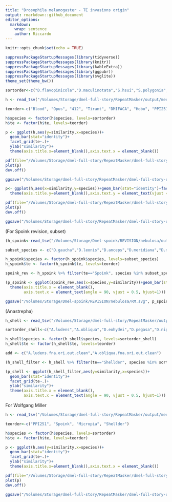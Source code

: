 ```yaml
---
title: "Drosophila melanogaster - TE invasions origin"
output: rmarkdown::github_document
editor_options: 
  markdown: 
    wrap: sentence
    author: Riccardo
---
```


```r
knitr::opts_chunk$set(echo = TRUE)
```

```r
suppressPackageStartupMessages(library(tidyverse))
suppressPackageStartupMessages(library(knitr))
suppressPackageStartupMessages(library(kableExtra))
suppressPackageStartupMessages(library(ggpubr))
suppressPackageStartupMessages(library(svglite))
theme_set(theme_bw())
```

```r
sortorder<-c("D.flavopinicola","D.maculinotata","S.hsui","S.polygonia","S.montana","S.graminum","S.caliginosa","S.parva","S.pallida","S.reducta","S.tumidula","S.cyrtandrae","D.setosimentum","D.quasianomalipes","D.anomalipes","D.cyrtoloma","D.melanocephala","D.differens","D.planitibia","D.silvestris","D.heteroneura","D.picticornis","D.basisetae","D.paucipuncta","D.glabriapex","D.macrothrix","D.hawaiiensis","D.crucigera","D.pullipes","D.grimshawi","D.engyochracea","D.villosipedis","D.ochracea","D.murphyi","D.sproati","D.dives","D.multiciliata","D.demipolita","D.longiperda","D.melanosoma","D.fungiperda","D.mimica","D.infuscata","D.kambysellisi","D.cognata","D.tanythrix","D.yooni","D.kokeensis","D.nrfundita","D.cracens","D.paracracens","D.nigritarsus","D.nrmedialis2","D.nrmedialis3","D.seclusa","D.nrperissopoda1","D.nrperissopoda5","D.atroscutellata","D.imparisetae","D.trichaetosa","D.percnosoma","D.neutralis","D.incognita","D.sordidapex","D.conformis","D.paramelanica","D.colorata","D.robusta","D.sordidula","D.borealis","D.montana","D.lacicola","D.americana","D.virilis","D.littoralis","D.ezoana","D.kanekoi","D.pseudotalamancana","D.gaucha","D.mettleri","D.eohydei","D.pegasa","D.nigricruria","D.fulvimacula","D.peninsularis","D.paranaensis","D.repleta","D.mercatorum","D.leonis","D.anceps","D.meridiana","D.meridionalis","D.stalkeri","D.buzzatii","D.hamatofila","D.mayaguana","D.mojavensis","D.aldrichi","D.mulleri","Z.flavofinira","H.trivittata","H.alboralis","H.confusa","H.histrioides","D.repletoides","H.guttata","L.aerea","Z.bogoriensis","Z.ghesquierei","Z.inermis","Z.kolodkinae","Z.tsacasi.jd01t","Z.tsacasi.car7","Z.ornatus","Z.africanus","Z.indianus.bs02","Z.indianus.d18","Z.gabonicus","Z.indianus.r04","Z.indianus.v01","Z.capensis","Z.taronus","Z.davidi","Z.camerounensis","Z.nigranus","Z.lachaisei","Z.vittiger","D.quadrilineata","D.pruinosa","D.niveifrons","D.rubida","D.siamana","D.immigrans.12","D.immigrans.k17","D.ustulata","D.formosana","D.tripunctata","D.cardini","D.parthenogenetica","D.acutilabella","D.arawakana","D.dunni","D.macrospina","D.funebris","D.putrida","D.neotestacea","D.testacea","D.histrio","D.kuntzei","D.sp.st01m","D.phalerata","D.falleni","D.rellima","D.quinaria","D.suboccidentalis","D.recens","D.subquinaria","S.latifasciaeformis","C.caudatula","C.procnemis","C.amoena","C.costata","S.nigrithorax","L.varia","L.montana","L.maculata","C.indagator","A.minor","A.mariae","A.communis","H.duncani","L.mommai","L.collinella","L.andalusiaca","L.magnipectinata","L.clarofinis","L.stackelbergi","D.sturtevanti","D.neocordata","D.emarginata","D.saltans","D.prosaltans","D.austrosaltans","D.sucinea","D.sp.14030-0761.01","D.insularis","D.tropicalis","D.willistoni.00","D.willistoni.17","D.equinoxialis","D.paulistorum.12","D.paulistorum.06","D.subobscura","D.subsilvestris","D.obscura","D.ambigua","D.tristis","D.miranda","D.persimilis","D.pseudoobscura","D.helvetica","D.algonquin","D.affinis","D.varians","D.vallismaia","D.merina","D.ercepeae","D.atripex","D.monieri","D.anomalata","D.ananassae","D.pallidosa","D.pseuan.pseuan.","D.pseuan.nigrens","D.mal.mal.","D.mal.pallens","D.parabipectinata","D.bipectinata","D.rufa","D.triauraria","D.kikkawai","D.jambulina","D.aff.chauv.","D.bocqueti","D.birchii","D.anomelani","D.serrata","D.bunnanda","D.oshimai","D.gunungcola","D.elegans","D.fuyamai","D.kurseongensis","D.rhopaloa","D.carrolli","D.ficusphila","D.biarmipes","D.subpulchrella","D.mimetica","D.lutescens","D.takahashii","D.pseudotakahashii","D.prostipennis","D.eugracilis","D.erecta","D.yakuba","D.teissieri.273.3","D.teissieri.ct02","D.mel.ral732","D.mel.ral737","D.mel.pi2","D.mel.ral176","D.mel.ral91","D.mel.se.sto","D.mel.es.ten","D.melanogaster","D.mel.iso1","D.sechellia","D.sim.006","D.sim.sz232","D.sim.sz129","D.mau.01","D.mau.r31","D.mau.r61","D.mau.r32","D.mau.r39")
```

```r
h <- read_tsv("/Volumes/Storage/dmel-full-story/RepeatMasker/output/merged.clean.sum.score", col_names = c("te", "species", "similarity"))

teorder<-c("Blood", "Opus", "412", "Tirant", "DMIFACA", "Hobo", "PPI251", "Spoink", "Micropia", "Souslik", "Transib_Riccardo", "Shellder")

h$species <- factor(h$species, levels=sortorder)
h$te <- factor(h$te, levels=teorder)

p <- ggplot(h,aes(y=similarity,x=species))+
  geom_bar(stat="identity")+
  facet_grid(te~.)+
  ylab("similarity")+
  theme(axis.title.x=element_blank(),axis.text.x = element_blank())

pdf(file="/Volumes/Storage/dmel-full-story/RepeatMasker/dmel-full-story-origin.pdf",width=7,height=12)
plot(p)
dev.off()

ggsave("/Volumes/Storage/dmel-full-story/RepeatMasker/dmel-full-story-origin.png",p,width=7,height=12)
```
```r
p<- ggplot(h,aes(x=similarity,y=species))+geom_bar(stat="identity")+facet_grid(.~te)+xlab("similarity")+
  theme(axis.title.y=element_blank(),axis.text.y = element_text(vjust = 0.5, hjust=1,size=4))

pdf(file="/Volumes/Storage/dmel-full-story/RepeatMasker/dmel-full-story-origin-vertical.pdf",width=12,height=12)
plot(p)
dev.off()

ggsave("/Volumes/Storage/dmel-full-story/RepeatMasker/dmel-full-story-origin-vertical.png",p,width=7,height=12)
```

(For Spoink revision, subset)
```r
(h_spoink<-read_tsv("/Volumes/Storage/Dmel-spoink/REVISION/nebulosa/output/merged.clean.score", col_names = c("te", "species", "similarity")))

subset_species <- c("D.gaucha","D.leonis","D.anceps","D.meridiana","D.meridionalis","D.cardini","D.fulvimacula","D.nebulosa","D.insularis","D.tropicalis","D.willistoni.00","D.willistoni.17","D.equinoxialis","D.paulistorum.12","D.paulistorum.06","D.mel.ral732","D.mel.ral737","D.mel.pi2","D.mel.ral176","D.mel.ral91","D.mel.se.sto","D.mel.es.ten","D.melanogaster","D.mel.iso1","D.sechellia","D.sim.006","D.sim.sz129")

h_spoink$species <- factor(h_spoink$species, levels=subset_species)
h_spoink$te <- factor(h_spoink$te, levels=teorder)

spoink_rev <- h_spoink %>% filter(te=="Spoink", species %in% subset_species)

(p_spoink <- ggplot(spoink_rev,aes(x=species,y=similarity))+geom_bar(stat="identity")+ylab("similarity")+
  theme(axis.title.x = element_blank(),
        axis.text.x = element_text(angle = 90, vjust = 0.5, hjust=1)))

ggsave("/Volumes/Storage/Dmel-spoink/REVISION/nebulosa/RM.svg", p_spoink)
```


(Anastrepha)
```r
h_shell <- read_tsv("/Volumes/Storage/dmel-full-story/RepeatMasker/output+anastrepha/merged.clean.score", col_names = c("te", "species", "similarity"))

sortorder_shell<-c("A.ludens","A.obliqua","D.eohydei","D.pegasa","D.nigricruria","D.fulvimacula","D.peninsularis","D.paranaensis","D.repleta","D.mercatorum","D.leonis","D.anceps","D.meridiana","D.meridionalis","D.cardini","D.parthenogenetica","D.acutilabella","D.arawakana","D.dunni","D.macrospina","D.funebris","D.putrida","D.neotestacea","D.testacea","D.histrio","D.kuntzei","D.sp.st01m","D.phalerata","D.falleni","D.rellima","D.quinaria","D.suboccidentalis","D.recens","D.subquinaria","D.sp.14030-0761.01","D.insularis","D.tropicalis","D.willistoni.00","D.willistoni.17","D.equinoxialis","D.paulistorum.12","D.paulistorum.06","D.subobscura","D.subsilvestris","D.obscura","D.ambigua","D.tristis","D.miranda","D.persimilis","D.pseudoobscura","D.helvetica","D.algonquin","D.affinis","D.varians","D.vallismaia","D.merina","D.ercepeae","D.atripex","D.monieri","D.anomalata","D.ananassae","D.eugracilis","D.erecta","D.yakuba","D.teissieri.273.3","D.teissieri.ct02","D.mel.ral732","D.mel.ral737","D.mel.pi2","D.mel.ral176","D.mel.ral91","D.mel.se.sto","D.mel.es.ten","D.melanogaster","D.mel.iso1","D.sechellia","D.sim.006","D.sim.sz232","D.sim.sz129","D.mau.01","D.mau.r31","D.mau.r61","D.mau.r32","D.mau.r39")

h_shell$species <- factor(h_shell$species, levels=sortorder_shell)
h_shell$te <- factor(h_shell$te, levels=teorder)

add <- c("A.ludens.fna.ori.out.clean","A.obliqua.fna.ori.out.clean")

(h_shell_filter <- h_shell %>% filter(te=="Shellder", species %in% sortorder_shell))

(p_shell <- ggplot(h_shell_filter,aes(y=similarity,x=species))+
  geom_bar(stat="identity")+
  facet_grid(te~.)+
  ylab("similarity")+
  theme(axis.title.x = element_blank(),
        axis.text.x = element_text(angle = 90, vjust = 0.5, hjust=1)))
```

For Wolfgang Miller
```r
h <- read_tsv("/Volumes/Storage/dmel-full-story/RepeatMasker/output/merged.clean.sum.score", col_names = c("te", "species", "similarity")) %>% filter(te %in% c("PPI251","Spoink","Micropia","Shellder"))

teorder<-c("PPI251", "Spoink", "Micropia", "Shellder")

h$species <- factor(h$species, levels=sortorder)
h$te <- factor(h$te, levels=teorder)

p <- ggplot(h,aes(y=similarity,x=species))+
  geom_bar(stat="identity")+
  facet_grid(te~.)+
  ylab("similarity")+
  theme(axis.title.x=element_blank(),axis.text.x = element_blank())

pdf(file="/Volumes/Storage/dmel-full-story/RepeatMasker/dmel-full-story-origin-america.pdf",width=9,height=7)
plot(p)
dev.off()

ggsave("/Volumes/Storage/dmel-full-story/RepeatMasker/dmel-full-story-origin-america.png",p,width=9,height=7)
```



